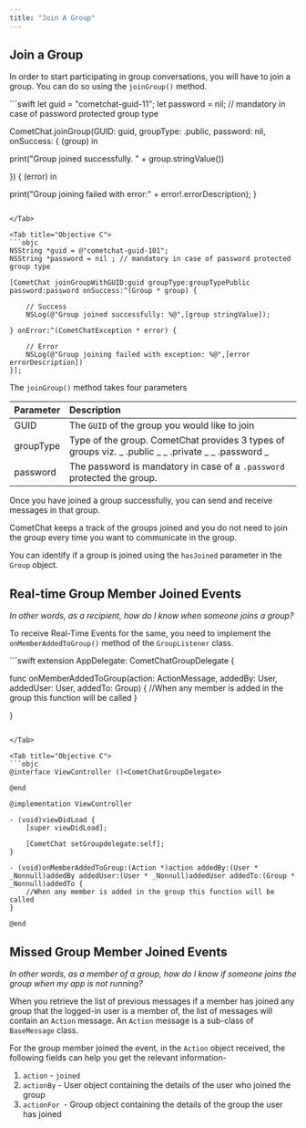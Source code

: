 ```yaml
---
title: "Join A Group"
---
```




## Join a Group

In order to start participating in group conversations, you will have to join a group. You can do so using the `joinGroup()` method.

<Tabs>
<Tab title="Swift">
```swift
let guid = "cometchat-guid-11";
let password = nil; // mandatory in case of password protected group type

CometChat.joinGroup(GUID: guid, groupType: .public, password: nil, onSuccess: { (group) in

  print("Group joined successfully. " + group.stringValue())

}) { (error) in

  print("Group joining failed with error:" + error!.errorDescription);
}
```

</Tab>

<Tab title="Objective C">
```objc
NSString *guid = @"cometchat-guid-101";
NSString *password = nil ; // mandatory in case of password protected group type

[CometChat joinGroupWithGUID:guid groupType:groupTypePublic password:password onSuccess:^(Group * group) {
    
    // Success
    NSLog(@"Group joined successfully: %@",[group stringValue]);
    
} onError:^(CometChatException * error) {
   
    // Error
    NSLog(@"Group joining failed with exception: %@",[error errorDescription])
}];
```

</Tab>

</Tabs>

The `joinGroup()` method takes four parameters

| Parameter | Description                                                                                               |
| :--------- | :--------------------------------------------------------------------------------------------------------- |
| GUID      | The `GUID` of the group you would like to join                                                            |
| groupType | Type of the group. CometChat provides 3 types of groups viz. \_ .public \_ \_ .private \_ \_ .password \_ |
| password  | The password is mandatory in case of a `.password` protected the group.                                   |

Once you have joined a group successfully, you can send and receive messages in that group.

CometChat keeps a track of the groups joined and you do not need to join the group every time you want to communicate in the group.

You can identify if a group is joined using the `hasJoined` parameter in the `Group` object.

## Real-time Group Member Joined Events

*In other words, as a recipient, how do I know when someone joins a group?*

To receive Real-Time Events for the same, you need to implement the `onMemberAddedToGroup()` method of the `GroupListener` class.

<Tabs>
<Tab title="Swift">
```swift
extension AppDelegate: CometChatGroupDelegate {
    
  func onMemberAddedToGroup(action: ActionMessage, addedBy: User, addedUser: User, addedTo: Group) {
      //When any member is added in the group this function will be called
  }

}
```

</Tab>

<Tab title="Objective C">
```objc
@interface ViewController ()<CometChatGroupDelegate>

@end

@implementation ViewController

- (void)viewDidLoad {
    [super viewDidLoad];
    
    [CometChat setGroupdelegate:self];    
}

- (void)onMemberAddedToGroup:(Action *)action addedBy:(User * _Nonnull)addedBy addedUser:(User * _Nonnull)addedUser addedTo:(Group * _Nonnull)addedTo {
    //When any member is added in the group this function will be called 
}

@end
```

</Tab>

</Tabs>

## Missed Group Member Joined Events

*In other words, as a member of a group, how do I know if someone joins the group when my app is not running?*

When you retrieve the list of previous messages if a member has joined any group that the logged-in user is a member of, the list of messages will contain an `Action` message. An `Action` message is a sub-class of `BaseMessage` class.

For the group member joined the event, in the `Action` object received, the following fields can help you get the relevant information-

1. `action` - `joined`
2. `actionBy` - User object containing the details of the user who joined the group
3. `actionFor `- Group object containing the details of the group the user has joined
